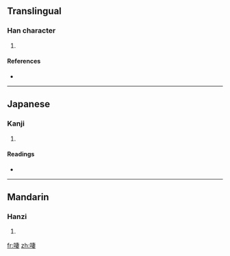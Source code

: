 ==Translingual==

===Han character===
{{Han char|rn=30|rad=口|as=08|sn=11|four=|canj=口十中女 (RJLV)}}

# {{defn|Han|sort=口08}}

====References====
* {{Han ref|kx=0196.100|dkj=03830|dj=0417.090|hdz=10639.030|uh=555B|ud=21851}}

----

==Japanese==

===Kanji===
{{ja-kanji|grade=|rs=口08}}

# {{defn|Japanese|sort=口08}}

====Readings====
* {{ja-readings|on=[[さい]] (sai), [[せ]] (se)|kun=[[なめる]] (nameru)}}

----

==Mandarin==

===Hanzi===
{{cmn-hanzi|pin=[[cuì]] ([[cui4]]), [[è]] ([[e4]]), [[yā]] ([[ya1]]), [[yǎ]] ([[ya3]])|wg=ts'ui<sup>4</sup>, o<sup>4</sup>, ya<sup>1</sup>, ya<sup>3</sup>}}

# {{defn|Mandarin|sort=口08}}

[[fr:啛]]
[[zh:啛]]